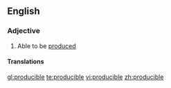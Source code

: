==English==

===Adjective===
{{en-adj}}

# Able to be [[produce]]d

====Translations====
{{trans-top}}
{{trans-mid}}
{{trans-bottom}}

[[gl:producible]]
[[te:producible]]
[[vi:producible]]
[[zh:producible]]